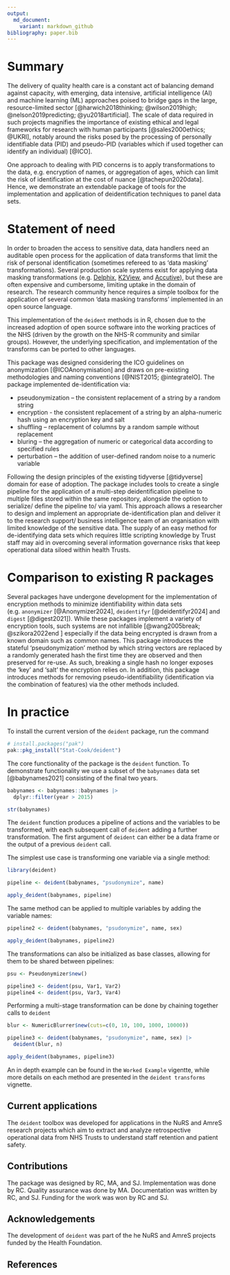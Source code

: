 ```yaml
---
output: 
  md_document:
    variant: markdown_github
bibliography: paper.bib
---
```


# Summary

The delivery of quality health care is a constant act of balancing  demand  against  capacity,  with emerging, data intensive, artificial intelligence (AI) and machine learning (ML) approaches poised to bridge gaps in the large, resource-limited 
sector  [@harwich2018thinking; @wilson2019high; @nelson2019predicting; @yu2018artificial].  The scale of data required in such projects magnifies the importance of  existing  ethical and legal frameworks for research with human participants  [@sales2000ethics; @UKRI], notably around the risks posed by the processing of personally identifiable data (PID) and pseudo-PID (variables which if used together can identify an individual)  [@ICO].  

One approach to dealing with PID concerns is to apply transformations to the data, e.g. encryption of names, or aggregation of ages, which  can limit the risk of identification  at the cost of nuance  [@tachepun2020data].   Hence, we demonstrate an extendable package of tools for the implementation  and application of deidentification techniques to panel data sets.

# Statement of need

In order to broaden the access to sensitive data, data handlers need an auditable open process for the application of data transforms that limit the risk of personal identification (sometimes refereed to as 'data masking' transformations).  Several production scale systems exist for applying data masking transformations (e.g.  [Delphix](https://www.delphix.com/),  [K2View](https://www.k2view.com), and  [Accutive](https://accutive.com/)), but these are often expensive and cumbersome, limiting uptake in the domain of research.  The research community hence requires a simple toolbox for the application of several common 'data masking transforms' implemented  in an open source language.

This implementation of the `deident` methods is in R, chosen due to the increased adoption of open source software into the working practices of the NHS (driven by the growth on the NHS-R community and similar groups).  However, the underlying specification, and implementation of the transforms can be ported to other languages.


This package was designed considering the ICO guidelines on anonymization  [@ICOAnonymisation] and draws on pre-existing methodologies and naming conventions  [@NIST2015; @integrateIO]. The package implemented de-identification via:   

*	pseudonymization – the consistent replacement of a string by a random string
* encryption - the consistent replacement of a string by an alpha-numeric hash using an encryption key and salt
*	shuffling – replacement of columns by a random sample without replacement
*	bluring – the aggregation of numeric or categorical data according to specified rules
*	perturbation – the addition of user-defined random noise to a numeric variable


Following the design principles of the existing tidyverse  [@tidyverse] domain for ease of
adoption.  The package includes tools to create a single pipeline for the 
application of a multi-step deidentification pipeline to multiple files 
stored within the same repository, alongside the option to serialize/ define 
the pipeline to/ via yaml.  This approach allows a researcher to design and 
implement an appropriate de-identification plan and deliver it to the research 
support/ business intelligence team of an organisation with limited knowledge 
of the sensitive data.  The supply of an easy method for de-identifying data
sets which requires little scripting knowledge by Trust staff may aid in 
overcoming several information governance risks that keep operational data 
siloed within health Trusts.  

# Comparison to existing R packages

Several packages have undergone development for the implementation of encryption methods to minimize identifiability within data sets (e.g. `anonymizer`  [@Anonymizer2024], `deidentifyr`  [@deidentifyr2024] and `digest` [@digest2021]).  While these packages implement a variety of encryption tools, such systems are not infallible [@wang2005break; @szikora2022end ] especially if the data being encrypted is drawn from a known domain such as common names.  This package introduces the stateful 'pseudonymization' method by which string vectors are replaced by a randomly generated hash the first time they are observed and then preserved for re-use.  As such, breaking a single hash no longer exposes the 'key' and 'salt' the encryption relies on.  In addition, this package introduces methods for removing pseudo-identifiability (identification via the combination of features) via the other methods included.
 
# In practice

To install the current version of the `deident` package, run the command

``` r
# install.packages("pak")
pak::pkg_install("Stat-Cook/deident")
```

The core functionality of the package is the `deident` function. To demonstrate functionality we use a subset of the `babynames` data set [@babynames2021] consisting of the final two years.  

``` r
babynames <- babynames::babynames |> 
  dplyr::filter(year > 2015) 

str(babynames)
```


The `deident` function produces a pipeline of actions and the variables to be transformed, with each subsequent call of `deident` adding a further transformation.    The first argument of `deident` can either be a data frame or the output of a previous `deident` call.

The simplest use case is  transforming one variable via a single method:

``` r
library(deident)

pipeline <- deident(babynames, "psudonymize", name)

apply_deident(babynames, pipeline)

```

The same method can be applied to multiple variables by adding the variable names:

``` r
pipeline2 <- deident(babynames, "psudonymize", name, sex)

apply_deident(babynames, pipeline2)
```



The transformations can also be initialized as base classes, allowing for them to be shared between pipelines:

``` r
psu <- Pseudonymizer$new()

pipeline3 <- deident(psu, Var1, Var2)
pipeline4 <- deident(psu, Var3, Var4)

```


Performing a multi-stage transformation can be done by chaining together calls to `deident`

``` r
blur <- NumericBlurrer$new(cuts=c(0, 10, 100, 1000, 10000))

pipeline3 <- deident(babynames, "psudonymize", name, sex) |>
  deident(blur, n)

apply_deident(babynames, pipeline3)
```

An in depth example can be found in the `Worked Example` vigentte, while 
more details on each method are presented in the `deident transforms` vignette.

## Current applications

The `deident` toolbox was developed for applications in the NuRS and AmreS research projects which aim to extract and analyze retrospective operational data from NHS Trusts to understand staff retention and patient safety.  

## Contributions

The package was designed by RC, MA, and SJ.  Implementation was done by RC. Quality assurance was done by MA.  Documentation was written by RC, and SJ.  Funding for the work was won by RC and SJ.

## Acknowledgements

The development of `deident` was part of the he NuRS and AmreS projects funded by the Health Foundation.

## References


